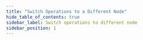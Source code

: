 ```yaml
---
title: "Switch Operations to a Different Node"
hide_table_of_contents: true
sidebar_label: Switch operations to different node
sidebar_position: 1
---
```





<LanguageSwitcher supportedLanguages={supportedLanguages} />

<LanguageContent language="csharp">
   <SwitchOperationsToADifferentNodeCsharp />
</LanguageContent>

<LanguageContent language="nodejs">
   <SwitchOperationsToADifferentNodeNodejs />
</LanguageContent>


<!---
### Operations
- [What are Operations](../../../client-api/operations/what-are-operations)


-->